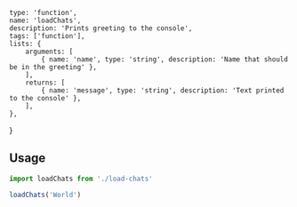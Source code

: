     type: 'function',
    name: 'loadChats',
    description: 'Prints greeting to the console',
    tags: ['function'],
    lists: {
        arguments: [
            { name: 'name', type: 'string', description: 'Name that should be in the greeting' },
        ],
        returns: [
            { name: 'message', type: 'string', description: 'Text printed to the console' },
        ],
    },
}

## Usage

```js
import loadChats from './load-chats'

loadChats('World')
```
